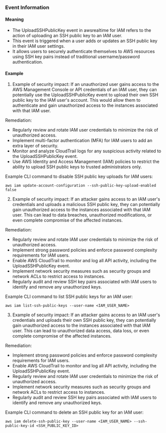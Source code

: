 
### Event Information

#### Meaning

- The UploadSSHPublicKey event in awsrealtime for IAM refers to the action of uploading an SSH public key to an IAM user.
- This event is triggered when a user adds or updates an SSH public key in their IAM user settings.
- It allows users to securely authenticate themselves to AWS resources using SSH key pairs instead of traditional username/password authentication.

#### Example

1. Example of security impact: If an unauthorized user gains access to the AWS Management Console or API credentials of an IAM user, they can potentially use the UploadSSHPublicKey event to upload their own SSH public key to the IAM user's account. This would allow them to authenticate and gain unauthorized access to the instances associated with that IAM user.

Remediation:
- Regularly review and rotate IAM user credentials to minimize the risk of unauthorized access.
- Implement multi-factor authentication (MFA) for IAM users to add an extra layer of security.
- Monitor and analyze CloudTrail logs for any suspicious activity related to the UploadSSHPublicKey event.
- Use AWS Identity and Access Management (IAM) policies to restrict the ability to upload SSH public keys to trusted administrators only.

Example CLI command to disable SSH public key uploads for IAM users:
```
aws iam update-account-configuration --ssh-public-key-upload-enabled false
```

2. Example of security impact: If an attacker gains access to an IAM user's credentials and uploads a malicious SSH public key, they can potentially gain unauthorized access to the instances associated with that IAM user. This can lead to data breaches, unauthorized modifications, or even complete compromise of the affected instances.

Remediation:
- Regularly review and rotate IAM user credentials to minimize the risk of unauthorized access.
- Implement strong password policies and enforce password complexity requirements for IAM users.
- Enable AWS CloudTrail to monitor and log all API activity, including the UploadSSHPublicKey event.
- Implement network security measures such as security groups and network ACLs to restrict access to instances.
- Regularly audit and review SSH key pairs associated with IAM users to identify and remove any unauthorized keys.

Example CLI command to list SSH public keys for an IAM user:
```
aws iam list-ssh-public-keys --user-name <IAM_USER_NAME>
```

3. Example of security impact: If an attacker gains access to an IAM user's credentials and uploads their own SSH public key, they can potentially gain unauthorized access to the instances associated with that IAM user. This can lead to unauthorized data access, data loss, or even complete compromise of the affected instances.

Remediation:
- Implement strong password policies and enforce password complexity requirements for IAM users.
- Enable AWS CloudTrail to monitor and log all API activity, including the UploadSSHPublicKey event.
- Regularly review and rotate IAM user credentials to minimize the risk of unauthorized access.
- Implement network security measures such as security groups and network ACLs to restrict access to instances.
- Regularly audit and review SSH key pairs associated with IAM users to identify and remove any unauthorized keys.

Example CLI command to delete an SSH public key for an IAM user:
```
aws iam delete-ssh-public-key --user-name <IAM_USER_NAME> --ssh-public-key-id <SSH_PUBLIC_KEY_ID>
```

